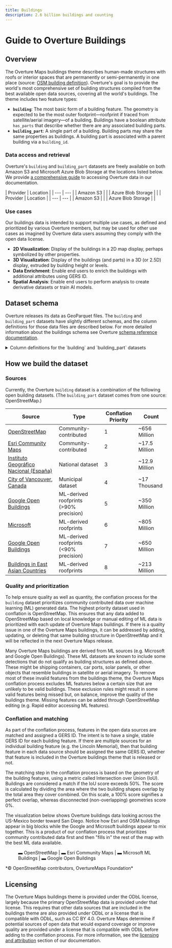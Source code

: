 ```yaml
---
title: Buildings
description: 2.6 billion buildings and counting
---
```



# Guide to Overture Buildings

## Overview

The Overture Maps buildings theme describes human-made structures with roofs or interior spaces that are permanently or semi-permanently in one place (source: [OSM building definition](https://wiki.openstreetmap.org/wiki/Key:building)). Overture's goal is to provide the world's most comprehensive set of building structures compiled from the best available open data sources, covering all the world's buildings. The theme includes two feature types:

- **`building`**: The most basic form of a building feature. The geometry is expected to be the most outer footprint&mdash;roofprint if traced from satellite/aerial imagery&mdash;of a building. Buildings have a boolean attribute `has_parts` that describe whether there are any associated building parts.
- **`building_part`**: A single part of a building. Building parts may share the same properties as buildings. A building part is associated with a parent building via a `building_id`.

### Data access and retrieval

Overture's `building` and `building_part` datasets are freely available on both Amazon S3 and Microsoft Azure Blob Storage at the locations listed below. We provide [a comprehensive guide](https://docs.overturemaps.org/getting-data/) to accessing Overture data in our documentation.

<Tabs>
  <TabItem value="building" label="building" default>
    | Provider | Location |
    | --- | --- |
    | Amazon S3 | <QueryBuilder query="s3://overturemaps-us-west-2/release/__OVERTURE_RELEASE/theme=buildings/type=building/*" language="text"></QueryBuilder> |
    | Azure Blob Storage | <QueryBuilder query="https://overturemapswestus2.blob.core.windows.net/release/__OVERTURE_RELEASE/theme=buildings/type=building/*" language="text"></QueryBuilder> |
  </TabItem>
  <TabItem value="building_part" label="building_part">
    | Provider | Location |
    | --- | --- |
    | Amazon S3 | <QueryBuilder query="s3://overturemaps-us-west-2/release/__OVERTURE_RELEASE/theme=buildings/type=building_part/*" language="text"></QueryBuilder> |
    | Azure Blob Storage | <QueryBuilder query="https://overturemapswestus2.blob.core.windows.net/release/__OVERTURE_RELEASE/theme=buildings/type=building_part/*" language="text"></QueryBuilder> |
  </TabItem>
</Tabs>

### Use cases

Our buildings data is intended to support multiple use cases, as defined and prioritized by various Overture members, but may be used for other use cases as imagined by Overture data users assuming they comply with the open data license.

- **2D Visualization**: Display of the buildings in a 2D map display, perhaps symbolized by other properties.
- **3D Visualization**: Display of the buildings (and parts) in a 3D (or 2.5D) display, extruded by building height or levels.
- **Data Enrichment**: Enable end users to enrich the buildings with additional attributes using GERS ID.
- **Spatial Analysis**: Enable end users to perform analysis to create derivative datasets or train AI models.


## Dataset schema

Overture releases its data as GeoParquet files. The `building` and `building_part` datasets have slightly different schemas, and the column definitions for those data files are described below. For more detailed information about the buildings schema see Overture [schema reference documentation](https://docs.overturemaps.org/schema/). 

<details>
	<summary>Column definitions for the `building` and `building_part` datasets</summary>
<div>
<Tabs>
<TabItem value="building" label="building" default>

| column | type | description |
| --- | --- | --- |
| id | string | A feature ID that may be associated with the Global Entity Reference System (GERS) if—and-only-if the feature represents an entity that is part of GERS. |
| geometry | binary | A building's geometry is defined as its footprint or roofprint (if traced from aerial/satellite imagery). It MUST be a Polygon or MultiPolygon as defined by the GeoJSON schema. |
| bbox | struct | Area defined by two longitudes and two latitudes: latitude is a decimal number between -90.0 and 90.0; longitude is a decimal number between -180.0 and 180.0. |
| version | integer | Version number of the feature, incremented in each Overture release where the geometry or attributes of this feature changed. |
| sources | struct | The array of source information for the properties of a given feature. Each source object lists the property in JSON Pointer notation and the dataset from which that specific value originated. |
| subtype | string | A broad category of the building type and purpose. |
| names | struct | The name associated with the feature. The first entry in the array of names must have a "local" language. |
| class | string | Further delineation of the building's built purpose. |
| level | integer | The building feature's Z-order, i.e., stacking order. A Z-order of 0 is ground level. |
| has_parts | boolean | Flag indicating whether the building has parts. |
| is_underground | boolean | Whether the entire building or part is completely below ground. This is useful for rendering which typically omits these buildings or styles them differently because they are not visible above ground. This is different than the level column which is used to indicate z-ordering of elements and negative values may be above ground. |
| height | double | Height of the building or part in meters. The height is the distance from the lowest point to the highest point. |
| num_floors | integer | Number of above-ground floors of the building or part. |
| num_floors_underground | integer | Number of below-ground floors of the building or part. |
| min_height | double | The height of the bottom part of building in meters. Used if a building or part of building starts above the ground level. |
| min_floor | integer | The "start" floor of a building or building part. Indicates that the building or part is "floating" and its bottom-most floor is above ground level, usually because it is part of a larger building in which some parts do reach ground level. |
| facade_color | string | The color (name or color triplet) of the facade of a building or building part in hexadecimal. |
| facade_material | string | The outer surface material of building facade. |
| roof_material | string | The outermost material of the roof. |
| roof_shape | string | The shape of the roof. |
| roof_direction | double | Bearing of the roof ridge line. |
| roof_orientation | string | Orientation of the roof shape relative to the footprint shape. Either "along" or "across." |
| roof_color | string | The color (name or color triplet) of the roof of a building or building part in hexadecimal. |
| roof_height | double | The height of the building roof in meters. This represents the distance from the base of the roof to the highest point of the roof. |
| filename | string | Name of the file being queried. |
| theme | varchar | Name of the Overture theme being queried. |
| type | varchar | Name of the Overture feature type being queried. |

</TabItem>
<TabItem value="building_part" label="building_part" default>

| column | type | description |
| --- | --- | --- |
| id | string | A feature ID that may be associated with the Global Entity Reference System (GERS) if—and-only-if the feature represents an entity that is part of GERS. |
| geometry | binary | The geometry of a single building part. It MUST be a Polygon or MultiPolygon as defined by the GeoJSON schema. |
| bbox | struct | Area defined by two longitudes and two latitudes: latitude is a decimal number between -90.0 and 90.0; longitude is a decimal number between -180.0 and 180.0. |
| version | integer | Version number of the feature, incremented in each Overture release where the geometry or attributes of this feature changed. |
| sources | struct | The array of source information for the properties of a given feature. Each source object lists the property in JSON Pointer notation and the dataset from which that specific value originated. |
| names | struct | The name associated with the feature. The first entry in the array of names must have a "local" language. |
| level | integer | The building feature's Z-order, i.e., stacking order. A Z-order of 0 is ground level. |
| is_underground | boolean | Whether the entire building or part is completely below ground. This is useful for rendering which typically omits these buildings or styles them differently because they are not visible above ground. This is different than the level column which is used to indicate z-ordering of elements and negative values may be above ground. |
| height | double | Height of the building or part in meters. The height is the distance from the lowest point to the highest point. |
| num_floors | integer | Number of above-ground floors of the building or part. |
| num_floors_underground | integer | Number of below-ground floors of the building or part. |
| min_height | double | The height of the bottom part of building in meters. Used if a building or part of building starts above the ground level. |
| min_floor | integer | The "start" floor of a building or building part. Indicates that the building or part is "floating" and its bottom-most floor is above ground level, usually because it is part of a larger building in which some parts do reach ground level. |
| facade_color | string | The color (name or color triplet) of the facade of a building or building part in hexadecimal. |
| facade_material | string | The outer surface material of building facade. |
| roof_material | string | The outermost material of the roof. |
| roof_shape | string | The shape of the roof. |
| roof_direction | double | Bearing of the roof ridge line. |
| roof_orientation | string | Orientation of the roof shape relative to the footprint shape. Either "along" or "across." |
| roof_color | string | The color (name or color triplet) of the roof of a building or building part in hexadecimal. |
| roof_height | double | The height of the building roof in meters. This represents the distance from the base of the roof to the highest point of the roof. |
| building_id | string | The building ID to which this part belongs. |
| filename | string | Name of the file being queried. |
| theme | string | Name of the Overture theme being queried. |
| type | string | Name of the Overture feature type being queried. |

</TabItem>
</Tabs>
</div>
</details>

## How we build the dataset

### Sources

Currently, the Overture `building` dataset is a combination of the following open building datasets. (The `building_part` dataset comes from one source: OpenStreetMap.)

| Source | Type | Conflation Priority | Count |
|--------|------|-------------------|--------|
| [OpenStreetMap](//osm.org) | Community-contributed | 1 | ~656 Million |
| [Esri Community Maps](https://communitymaps.arcgis.com/home) | Community-contributed | 2 | ~17.5 Million |
| [Instituto Geográfico Nacional (España)](https://www.ign.es/) | National dataset | 3 | ~12.9 Million |
| [City of Vancouver, Canada](https://opendata.vancouver.ca/) | Municipal dataset | 4 | ~17 Thousand |
| [Google Open Buildings](https://sites.research.google/open-buildings/) | ML-derived roofprints (>90% precision) | 5 | ~350 Million |
| [Microsoft](https://github.com/microsoft/GlobalMLBuildingFootprints) | ML-derived roofprints | 6 | ~805 Million |
| [Google Open Buildings](https://sites.research.google/open-buildings/) | ML-derived roofprints (\<90% precision) | 7 | ~650 Million |
| [Buildings in East Asian Countries](https://zenodo.org/records/8174931) | ML-derived roofprints | 8 | ~213 Million |

### Quality and prioritization

To help ensure quality as well as quantity, the conflation process for the `building` dataset prioritizes community contributed data over machine learning (ML) generated data. The highest priority dataset used in conflation is OpenStreetMap. This ensures that any data added to OpenStreetMap based on local knowledge or manual editing of ML data is prioritized with each update of Overture Maps buildings. If there is a quality issue in one of the Overture Maps buildings, it can be addressed by adding, updating, or deleting that same building structure in OpenStreetMap and it will be reflected in the next Overture Maps release.

Many Overture Maps buildings are derived from ML sources (e.g. Microsoft and Google Open Buildings). These ML datasets are known to include some detections that do not qualify as building structures as defined above. These might be shipping containers, car ports, solar panels, or other objects that resemble buildings in satellite or aerial imagery. To remove most of these invalid features from the buildings theme, the Overture Maps conflation process excludes ML features below a certain size that are unlikely to be valid buildings. These exclusion rules might result in some valid features being missed but, on balance, improve the quality of the buildings theme. Missing features can be added through OpenStreetMap editing (e.g. Rapid editor accessing ML features).

### Conflation and matching

As part of the conflation process, features in the open data sources are matched and assigned a GERS ID. The intent is to have a single, stable GERS ID for each building feature. If there are multiple sources for an individual building feature (e.g. the Lincoln Memorial), then that building feature in each data source should be assigned the same GERS ID, whether that feature is included in the Overture buildings theme that is released or not. 

The matching step in the conflation process is based on the geometry of the building features, using a metric called Intersection over Union (IoU). Buildings are considered a match if the IoU score exceeds 50%. The score is calculated by dividing the area where the two building shapes overlap by the total area they cover combined. On this scale, a 100% score signifies a perfect overlap, whereas disconnected (non-overlapping) geometries score 0%.

The visualization below shows Overture buildings data looking across the US-Mexico border toward San Diego. Notice how Esri and OSM buildings appear in big blocks while the Google and Microsoft buildings appear to mix together. This is a product of our conflation process that prioritizes community contributed data first and then "fills in" the rest of the map with the best ML data available.

<figure>
  <BuildingsMap></BuildingsMap>
  <figcaption>
  <div style={{'textAlign':'center'}}>
    <span style={{'backgroundColor':'rgb(36,39,47)', padding:2}}>
    <span style={{color:'rgb(194,42,87)'}}>&#x25AC;   <span style={{color:'white'}}>OpenStreetMap | </span></span>
    <span style={{color:'rgb(4,151,188)'}}>&#x25AC;   <span style={{color:'white'}}>Esri Community Maps | </span></span>
    <span style={{color:'rgb(243,175,102)'}}>&#x25AC; <span style={{color:'white'}}>Microsoft ML Buildings | </span></span>
    <span style={{color:'rgb(236,253,188)'}}>&#x25AC; <span style={{color:'white'}}>Google Open Buildings </span></span>
    </span>
  </div>
  </figcaption>
</figure>
*© OpenStreetMap contributors, OvertureMaps Foundation*

## Licensing

The Overture Maps buildings theme is provided under the ODbL license, largely because the primary OpenStreetMap data is provided under that license. This requires that other data sources that are included in the buildings theme are also provided under ODbL or a license that is compatible with ODbL, such as CC BY 4.0. Overture Maps determine if potential sources of open data that would expand coverage or improve quality are provided under a license that is compatible with ODbL before adding to the conflation process. For more information, see the [licensing and attribution](https://docs.overturemaps.org/attribution/) section of our documentation.



